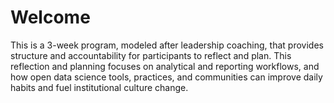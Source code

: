 # Welcome {.unnumbered}

This is a 3-week program, modeled after leadership coaching, that provides structure and accountability for participants to reflect and plan. This reflection and planning focuses on analytical and reporting workflows, and how open data science tools, practices, and communities can improve daily habits and fuel institutional culture change. 

